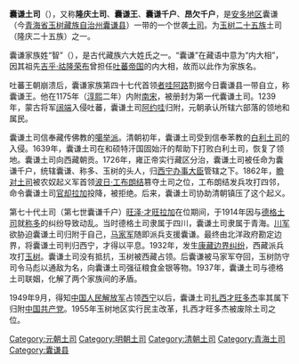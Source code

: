 {{unreferenced|time=2015-08-11T16:51:23+00:00}}
{{土司政權
|名称= 囊谦土司
|土司姓氏= 
|土司民族= [[藏族|藏族]]
|官銜= [[千户|千户]]
|治所= [[囊谦|囊谦]]<br>（今[[青海省|青海省]][[玉树藏族自治州|玉树藏族自治州]][[囊谦县|囊谦县]]）
|始封者=[[者哇阿路|者哇阿路]]
|始祖=[[吉乎·祜隆荣布|吉乎·祜隆荣布]]
|開始年=1175年
|撤銷年= 1955年
|撤銷原因= 廢除土司制度
}}
'''囊谦土司'''（{{bo|z=ནང་ཆེན་རྒྱལ་པོ|w=nang chen rgyal po}}），又称'''隆庆土司'''、'''囊谦王'''、'''囊谦千户'''、'''昂欠千户'''，是[[安多地区|安多地区]]囊谦（今[[青海省|青海省]][[玉树藏族自治州|玉树藏族自治州]][[囊谦县|囊谦县]]）一带的一个世袭[[土司|土司]]。为[[玉树二十五族|玉树二十五族]]土司（隆庆二十五族）之一。

囊谦家族姓“智”（{{Bo-textonly|འབྲི}}），是古代藏族六大姓氏之一。“囊谦”在藏语中意为“内大相”，因其祖先[[吉乎·祜隆荣布|吉乎·祜隆荣布]]曾担任[[吐蕃帝国|吐蕃帝国]]的内大相，故而以此作为家族名。

吐蕃王朝崩溃后，囊谦家族第四十七代首领[[者哇阿路|者哇阿路]]割据今日囊谦县一带自立，称囊谦王。他在1175年（[[淳熙|淳熙]]二年）内附[[南宋|南宋]]，被册封为第一代囊谦土司。1239年，蒙古将军[[阔端|阔端]]入侵吐蕃，囊谦土司[[阿约哇|阿约哇]]归附，元朝承认所辖六部落的领地和属民。

囊谦土司信奉藏传佛教的[[噶举派|噶举派]]。清朝初年，囊谦土司受到信奉苯教的[[白利土司|白利土司]]的入侵。1639年，囊谦土司在和硕特汗国固始汗的帮助下打败白利土司，恢复了领地。囊谦土司向西藏朝贡。1726年，雍正帝实行藏区分治，囊谦土司被任命为囊谦千户，统辖囊谦、称多、玉树的头人，归[[西宁办事大臣|西宁办事大臣]]管辖之下。1862年，[[瞻对土司|瞻对土司]]被农奴起义军首领[[波日·工布朗结|波日·工布朗结]]篡夺土司之位，工布朗结发兵攻打四邻，命令囊谦土司[[官却拉加|官却拉加]]投降，被拒绝。后来，囊谦土司协助清朝镇压了这个起义。

第七十代土司（第七世囊谦千户）[[旺泽·才旺拉加|旺泽·才旺拉加]]在位期间，于1914年因与[[德格土司|德格土司]]就[[称多县|称多]]的纠纷导致动乱。当时德格土司隶属于四川，囊谦土司隶属于青海。[[川军|川军]]欲胁迫囊谦土司归附于自己，[[马家军|马家军]]随即派兵支援囊谦。最终由北洋政府勘定边界，将囊谦土司判归西宁，才得以平息。1932年，发生[[康藏边界纠纷|康藏边界纠纷]]，西藏派兵攻打[[玉树|玉树]]。囊谦土司没有抵抗，玉树被西藏占领。后囊谦被马家军夺回，玉树防守司令马彪以通敌为名，向囊谦土司强征粮食金银等物。1937年，囊谦土司与德格土司联姻，化解了两个家族间的矛盾。

1949年9月，得知[[中国人民解放军|中国人民解放军]]占领[[西宁|西宁]]以后，囊谦土司[[扎西才旺多杰|扎西才旺多杰]]率其属下归附[[中国共产党|中国共产党]]。1955年玉树地区实行民主改革，扎西才旺多杰被废除土司之位。

[[Category:元朝土司|Category:元朝土司]]
[[Category:明朝土司|Category:明朝土司]]
[[Category:清朝土司|Category:清朝土司]]
[[Category:青海土司|Category:青海土司]]
[[Category:囊谦县|Category:囊谦县]]